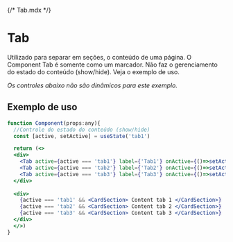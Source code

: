 {/* Tab.mdx */}



<Meta of={TabStories} />

# Tab
Utilizado para separar em seções, o conteúdo de uma página. O Component Tab é somente como um marcador. 
Não faz o gerenciamento do estado do conteúdo (show/hide). Veja o exemplo de uso.

<Canvas of={TabStories.Default}> </Canvas>

*Os controles abaixo não são dinâmicos para este exemplo.*
<Controls />

## Exemplo de uso
```jsx
function Component(props:any){
  //Controle do estado do conteúdo (show/hide)
  const [active, setActive] = useState('tab1')

  return (<>
  <div>
    <Tab active={active === 'tab1'} label={'Tab1'} onActive={()=>setActive('tab1')}></Tab>
    <Tab active={active === 'tab2'} label={'Tab2'} onActive={()=>setActive('tab2')}></Tab>
    <Tab active={active === 'tab3'} label={'Tab3'} onActive={()=>setActive('tab3')}></Tab>
  </div>
  
  <div>
    {active === 'tab1' && <CardSection> Content tab 1 </CardSection>}
    {active === 'tab2' && <CardSection> Content tab 2 </CardSection>}
    {active === 'tab3' && <CardSection> Content tab 3 </CardSection>}
  </div>
  </>)
}
```